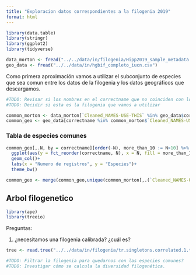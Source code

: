 ```yaml
---
title: "Exploracion datos correspondientes a la filogenia 2019"
format: html
---
```



```r
library(data.table)
library(stringr)
library(ggplot2)
library(tidyverse)
```


```r
data_morton <- fread("../../data/in/filogenia/Hipp2019_sample_metadata.csv")
geo_data <- fread("../../data/in/hgbif_completo_iucn.csv")

```

Como primera aproximación vamos a utilizar el subconjunto de especies que sea comun entre los datos de la filogenia y los datos geográficos que descargamos. 


```r
#TODO: Revisar si los nombres en el correctname que no coinciden con los del morton realmnete no están en la filogenia 
#TODO: Decidir si esta es la filogenia que vamos a utilizar

common_morton <- data_morton[`Cleaned_NAMES-USE-THIS` %in% geo_data$correctname,]
common_geo <- geo_data[correctname %in% common_morton$`Cleaned_NAMES-USE-THIS`]

```

### Tabla de especies comunes

```r
common_geo[,.N, by = correctname][order(-N), more_than_10 := N>10] %>% 
  ggplot(aes(y = fct_reorder(correctname, N), x = N, fill = more_than_10))+
  geom_col()+
  labs(x = "Numero de registros", y = "Especies")+
  theme_bw()

```

```r
common_geo <- merge(common_geo,unique(common_morton[,.(`Cleaned_NAMES-USE-THIS`,section,clade,subgenus)]), by.x = "correctname", by.y="Cleaned_NAMES-USE-THIS",all.x = T)

```

## Arbol filogenetico

```r
library(ape)
library(treeio)
```

Preguntas:

1. ¿necesitamos una filogenia calibrada? ¿cuál es?


```r
tree <- read.tree("../../data/in/filogenia/tr.singletons.correlated.1.taxaGrepCrown.tre")
```

```r
#TODO: Filtrar la filogenia para quedarnos con las especies comunes? 
#TODO: Investigar cómo se calcula la diversidad filogenética.
```



